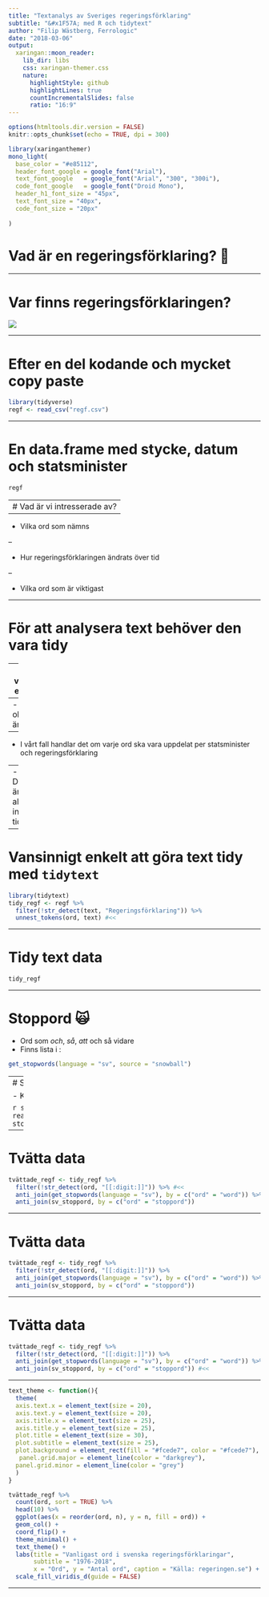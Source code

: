 ```yaml
---
title: "Textanalys av Sveriges regeringsförklaring"
subtitle: "&#x1F57A; med R och tidytext"
author: "Filip Wästberg, Ferrologic"
date: "2018-03-06"
output:
  xaringan::moon_reader:
    lib_dir: libs
    css: xaringan-themer.css
    nature:
      highlightStyle: github
      highlightLines: true
      countIncrementalSlides: false
      ratio: "16:9"
---
```


```r
options(htmltools.dir.version = FALSE)
knitr::opts_chunk$set(echo = TRUE, dpi = 300)
```
```r
library(xaringanthemer)
mono_light(
  base_color = "#e85112",
  header_font_google = google_font("Arial"),
  text_font_google   = google_font("Arial", "300", "300i"),
  code_font_google   = google_font("Droid Mono"),
  header_h1_font_size = "45px",
  text_font_size = "40px",
  code_font_size = "20px"
  
)
```

# Vad är en regeringsförklaring? &#x1F937;

---

# Var finns regeringsförklaringen? 

![](ds-meetup-presentation_files/figure-html/reg.png)

---

# Efter en del kodande och mycket copy paste

```r
library(tidyverse)
regf <- read_csv("regf.csv")
```

---

# En data.frame med stycke, datum och statsminister

```r
regf
```

---
# Vad är vi intresserade av?
--

- Vilka ord som nämns

--

- Hur regeringsförklaringen ändrats över tid

--

- Vilka ord som är viktigast

---

# För att analysera text behöver den vara tidy

--
- Varje variabel är en kolumn

--
- Varje observation är en rad

--
- I vårt fall handlar det om varje ord ska vara uppdelat per statsminister och regeringsförklaring

--
- Data är alltså inte tidy

---

# Vansinnigt enkelt att göra text tidy med `tidytext`

```r
library(tidytext)
tidy_regf <- regf %>%
  filter(!str_detect(text, "Regeringsförklaring")) %>%
  unnest_tokens(ord, text) #<<
```

---

# Tidy text data

```r
tidy_regf
```

---

# Stoppord &#x1F640;

- Ord som *och*, *så*, *att* och så vidare
- Finns lista i :
```r
get_stopwords(language = "sv", source = "snowball")
```
---
# Stoppord &#x1F640;

- Kompletterar med lista från forskaren [Peter Dahlgren](https://gist.github.com/peterdalle/8865eb918a824a475b7ac5561f2f88e9) från Göteborgs universitet

```r
sv_stoppord <- read_csv("https://gist.githubusercontent.com/peterdalle/8865eb918a824a475b7ac5561f2f88e9/raw/cc1d05616e489576c1b934289711f041ff9b2281/swedish-stopwords.txt", col_names = FALSE) %>%
  rename(stoppord = X1)
```

---

# Tvätta data

```r
tvättade_regf <- tidy_regf %>%
  filter(!str_detect(ord, "[[:digit:]]")) %>% #<<
  anti_join(get_stopwords(language = "sv"), by = c("ord" = "word")) %>%
  anti_join(sv_stoppord, by = c("ord" = "stoppord"))
```

---

# Tvätta data

```r
tvättade_regf <- tidy_regf %>%
  filter(!str_detect(ord, "[[:digit:]]")) %>% 
  anti_join(get_stopwords(language = "sv"), by = c("ord" = "word")) %>% #<<
  anti_join(sv_stoppord, by = c("ord" = "stoppord"))
```

---

# Tvätta data

```r
tvättade_regf <- tidy_regf %>%
  filter(!str_detect(ord, "[[:digit:]]")) %>% 
  anti_join(get_stopwords(language = "sv"), by = c("ord" = "word")) %>% 
  anti_join(sv_stoppord, by = c("ord" = "stoppord")) #<<
```

---

```r
text_theme <- function(){
  theme(
  axis.text.x = element_text(size = 20),
  axis.text.y = element_text(size = 20),  
  axis.title.x = element_text(size = 25),
  axis.title.y = element_text(size = 25),
  plot.title = element_text(size = 30),
  plot.subtitle = element_text(size = 25),
  plot.background = element_rect(fill = "#fcede7", color = "#fcede7"),
   panel.grid.major = element_line(color = "darkgrey"),
  panel.grid.minor = element_line(color = "grey")
  )
}

tvättade_regf %>%
  count(ord, sort = TRUE) %>%
  head(10) %>%
  ggplot(aes(x = reorder(ord, n), y = n, fill = ord)) +
  geom_col() +
  coord_flip() +
  theme_minimal() +
  text_theme() +
  labs(title = "Vanligast ord i svenska regeringsförklaringar",
       subtitle = "1976-2018",
       x = "Ord", y = "Antal ord", caption = "Källa: regeringen.se") +
  scale_fill_viridis_d(guide = FALSE)
```
                                    
---


                                    
                                    
                                    
                                    